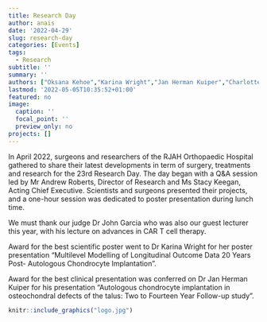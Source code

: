 ```yaml
---
title: Research Day
author: anais
date: '2022-04-29'
slug: research-day
categories: [Events]
tags:
  - Research
subtitle: ''
summary: ''
authors: ["Oksana Kehoe","Karina Wright","Jan Herman Kuiper","Charlotte Hulmes","Jade Perry","Helen McCarthy","Claire Mennan","Timothy Hopkins","Lauren Tierney","Rebecca Davis","Anaïs Makos","Tian Lan","Jessica Fisher-Stokes","John Garcia"]
lastmod: '2022-05-05T10:35:52+01:00'
featured: no
image:
  caption: ''
  focal_point: ''
  preview_only: no
projects: []
---
```

In April 2022, surgeons and researchers of the RJAH Orthopaedic Hospital gathered to share their latest developments in term of surgery, treatments and research for the 23rd Research Day. The day began with a Q&A session led by Mr Andrew Roberts, Director of Research and Ms Stacy Keegan, Acting Chief Executive. Scientists and surgeons presented their projects, and a one-hour session was dedicated to poster presentation during lunch time. 

We must thank our judge Dr John Garcia who was also our guest lecturer this year, with his lecture on advances in CAR T cell therapy.

Award for the best scientific poster went to Dr Karina Wright for her poster presentation “Multilevel Modelling of Longitudinal Outcome Data 20 Years Post- Autologous Chondrocyte Implantation”.

Award for the best clinical presentation was conferred on Dr Jan Herman Kuiper for his presentation “Autologous chondrocyte implantation in osteochondral defects of the talus: Two to Fourteen Year Follow-up study”.

```r
knitr::include_graphics("logo.jpg")
```


